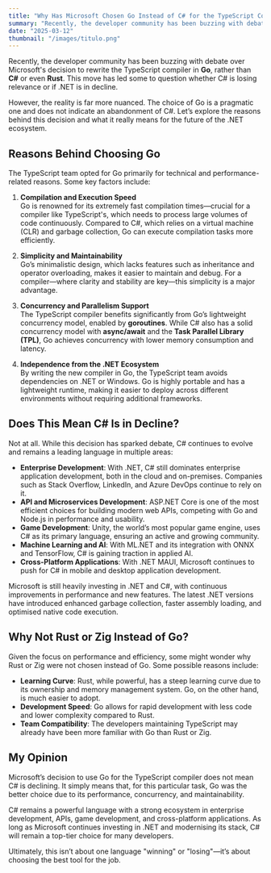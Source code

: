 ```yaml
---
title: "Why Has Microsoft Chosen Go Instead of C# for the TypeScript Compiler? Is C# in Decline?"
summary: "Recently, the developer community has been buzzing with debate over Microsoft's decision to rewrite the TypeScript compiler in **Go**, rather than **C#** or even **Rust**. This move has led some to question whether C# is losing relevance or if .NET is in decline."
date: "2025-03-12"
thumbnail: "/images/titulo.png"
---
```






Recently, the developer community has been buzzing with debate over Microsoft's decision to rewrite the TypeScript compiler in **Go**, rather than **C#** or even **Rust**. This move has led some to question whether C# is losing relevance or if .NET is in decline.  

However, the reality is far more nuanced. The choice of Go is a pragmatic one and does not indicate an abandonment of C#. Let’s explore the reasons behind this decision and what it really means for the future of the .NET ecosystem.  

## **Reasons Behind Choosing Go**  

The TypeScript team opted for Go primarily for technical and performance-related reasons. Some key factors include:  

1. **Compilation and Execution Speed**  
   Go is renowned for its extremely fast compilation times—crucial for a compiler like TypeScript's, which needs to process large volumes of code continuously. Compared to C#, which relies on a virtual machine (CLR) and garbage collection, Go can execute compilation tasks more efficiently.  

2. **Simplicity and Maintainability**  
   Go’s minimalistic design, which lacks features such as inheritance and operator overloading, makes it easier to maintain and debug. For a compiler—where clarity and stability are key—this simplicity is a major advantage.  

3. **Concurrency and Parallelism Support**  
   The TypeScript compiler benefits significantly from Go’s lightweight concurrency model, enabled by **goroutines**. While C# also has a solid concurrency model with **async/await** and the **Task Parallel Library (TPL)**, Go achieves concurrency with lower memory consumption and latency.  

4. **Independence from the .NET Ecosystem**  
   By writing the new compiler in Go, the TypeScript team avoids dependencies on .NET or Windows. Go is highly portable and has a lightweight runtime, making it easier to deploy across different environments without requiring additional frameworks.  

## **Does This Mean C# Is in Decline?**  

Not at all. While this decision has sparked debate, C# continues to evolve and remains a leading language in multiple areas:  

- **Enterprise Development**: With .NET, C# still dominates enterprise application development, both in the cloud and on-premises. Companies such as Stack Overflow, LinkedIn, and Azure DevOps continue to rely on it.  
- **API and Microservices Development**: ASP.NET Core is one of the most efficient choices for building modern web APIs, competing with Go and Node.js in performance and usability.  
- **Game Development**: Unity, the world’s most popular game engine, uses C# as its primary language, ensuring an active and growing community.  
- **Machine Learning and AI**: With ML.NET and its integration with ONNX and TensorFlow, C# is gaining traction in applied AI.  
- **Cross-Platform Applications**: With .NET MAUI, Microsoft continues to push for C# in mobile and desktop application development.  

Microsoft is still heavily investing in .NET and C#, with continuous improvements in performance and new features. The latest .NET versions have introduced enhanced garbage collection, faster assembly loading, and optimised native code execution.  

## **Why Not Rust or Zig Instead of Go?**  

Given the focus on performance and efficiency, some might wonder why Rust or Zig were not chosen instead of Go. Some possible reasons include:  

- **Learning Curve**: Rust, while powerful, has a steep learning curve due to its ownership and memory management system. Go, on the other hand, is much easier to adopt.  
- **Development Speed**: Go allows for rapid development with less code and lower complexity compared to Rust.  
- **Team Compatibility**: The developers maintaining TypeScript may already have been more familiar with Go than Rust or Zig.  

## **My Opinion**  

Microsoft’s decision to use Go for the TypeScript compiler does not mean C# is declining. It simply means that, for this particular task, Go was the better choice due to its performance, concurrency, and maintainability.  

C# remains a powerful language with a strong ecosystem in enterprise development, APIs, game development, and cross-platform applications. As long as Microsoft continues investing in .NET and modernising its stack, C# will remain a top-tier choice for many developers.  

Ultimately, this isn’t about one language "winning" or "losing"—it’s about choosing the best tool for the job.  

